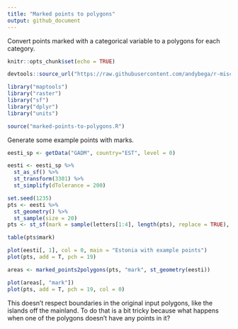 ```yaml
---
title: "Marked points to polygons"
output: github_document
---
```


Convert points marked with a categorical variable to a polygons for each category.

```r
knitr::opts_chunk$set(echo = TRUE)
```

```r
devtools::source_url("https://raw.githubusercontent.com/andybega/r-misc/master/spatial/marked-points-to-polygons.R")
```

```r
library("maptools")
library("raster")
library("sf")
library("dplyr")
library("units")

source("marked-points-to-polygons.R")
```

Generate some example points with marks.

```r
eesti_sp <- getData("GADM", country="EST", level = 0)

eesti <- eesti_sp %>%
  st_as_sf() %>%
  st_transform(3301) %>%
  st_simplify(dTolerance = 200) 

set.seed(1235)
pts <- eesti %>% 
  st_geometry() %>% 
  st_sample(size = 20) 
pts <- st_sf(mark = sample(letters[1:4], length(pts), replace = TRUE), geometry = pts)

table(pts$mark)

plot(eesti[, 1], col = 0, main = "Estonia with example points")
plot(pts, add = T, pch = 19)
```


```r
areas <- marked_points2polygons(pts, "mark", st_geometry(eesti))

plot(areas[, "mark"])
plot(pts, add = T, pch = 19, col = 0)
```

This doesn't respect boundaries in the original input polygons, like the islands off the mainland. To do that is a bit tricky because what happens when one of the polygons doesn't have any points in it?
